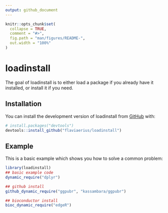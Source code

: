 ```yaml
---
output: github_document
---
```


<!-- README.md is generated from README.Rmd. Please edit that file -->

```r
knitr::opts_chunk$set(
  collapse = TRUE,
  comment = "#>",
  fig.path = "man/figures/README-",
  out.width = "100%"
)
```

# loadinstall

<!-- badges: start -->
<!-- badges: end -->

The goal of loadinstall is to either load a package if you already have it installed, or install it if you need.

## Installation

You can install the development version of loadinstall from [GitHub](https://github.com/flaviaerius/loadinstall) with:

``` r
# install.packages("devtools")
devtools::install_github("flaviaerius/loadinstall")
```

## Example

This is a basic example which shows you how to solve a common problem:

```r
library(loadinstall)
## basic example code
dynamic_require("dplyr")

## github install
github_dynamic_require("ggpubr", "kassambara/ggpubr")

## bioconductor install
bioc_dynamic_require("edgeR")
```


